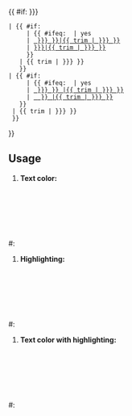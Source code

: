 {{ {{{|safesubst:}}}#if: {{{text|{{{3|}}}}}}
 | {{ {{{|safesubst:}}}#if: {{{link|}}}
      | {{ {{{|safesubst:}}}#ifeq: {{{link|}}} | yes
      | [[ {{ trim | {{{text|{{{3|}}}}}} }}|<span style="background-color:{{ trim | {{{bg|{{{2|inherit}}}}}} }}; color:{{ trim | {{{fg|{{{1|inherit}}}}}} }};">{{ trim | {{{text|{{{3|}}}}}} }}</span>]]
      | [[{{{link|}}}|<span style="background-color:{{ trim | {{{bg|{{{2|inherit}}}}}} }}; color:{{ trim | {{{fg|{{{1|inherit}}}}}} }};">{{ trim | {{{text|{{{3|}}}}}} }}</span>]]
      }}
    | <span style="background-color:{{ trim | {{{bg|{{{2|inherit}}}}}} }}; color:{{ trim | {{{fg|{{{1|inherit}}}}}} }};">{{ trim | {{{text|{{{3|}}}}}} }}</span>
    }}
 | {{ {{{|safesubst:}}}#if: {{{link|}}}
      | {{ {{{|safesubst:}}}#ifeq: {{{link|}}} | yes
      | [[ {{ trim | {{{bg|{{{2|}}}}}} }} |<span style="color:{{ trim | {{{fg|{{{1|inherit}}}}}} }};">{{ trim | {{{bg|{{{2|}}}}}} }}</span>]]
      | [[ {{ trim | {{{link|}}} }} |<span style="color:{{ trim | {{{fg|{{{1|inherit}}}}}} }};">{{ trim | {{{bg|{{{2|}}}}}} }}</span>]]
    }}
  | <span style="color:{{ trim | {{{fg|{{{1|inherit}}}}}} }};">{{ trim | {{{bg|{{{2|}}}}}} }}</span>
  }}
}}<noinclude>
== Usage ==
# '''Text color:'''
#: <code><nowiki>
{{Font color|blue|This is blue text.}}
</nowiki></code>
#: {{Font color|blue|This is blue text.}}
# '''Highlighting:'''
#: <code><nowiki>
{{Font color||yellow|This is text with yellow highlighting.}}
</nowiki></code>
#: {{Font color||yellow|This is text with yellow highlighting.}}
# '''Text color with highlighting:'''
#: <code><nowiki>
{{Font color|blue|yellow|This is blue text with yellow highlighting.}}
</nowiki></code>
#: {{Font color|blue|yellow|This is blue text with yellow highlighting.}}
</noinclude>

